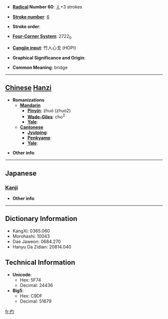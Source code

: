 * '''[[Wiktionary:Chinese radical index| Radical]] Number 60''': [[Wiktionary:Chinese radical index 彳|彳]]+3 strokes

* '''[[Wiktionary:Chinese total strokes index|Stroke number]]''': [[Wiktionary:Chinese total strokes index 6|6]]

* '''Stroke order''': 

* '''[[Wiktionary:Chinese four corner index|Four-Corner System]]''': 2722<sub>0</sub>

* '''[[Wiktionary:Chinese Cangjie index|Cangjie input]]''': 竹人心戈 (HOPI)

* '''Graphical Significance and Origin''': 

* '''Common Meaning''': bridge

----

== [[Chinese]] [[Hanzi]] ==

* '''Romanizations'''
** '''[[Mandarin]]'''
*** '''[[Pinyin]]''': zhuó (zhuo2)
*** '''[[Wade-Giles]]''': cho<sup>2</sup>
*** '''[[Yale]]''': 
** '''[[Cantonese]]'''
*** '''[[Jyutping]]''':
*** '''[[Penkyamp]]''': 
*** '''[[Yale]]''': 

* '''Other info''': 

----

==Japanese==
===[[Kanji]]===
{{kanji|on readings=[[しゃく]] (shaku), [[てき]] (teki), [[ちゃく]] (chaku), [[はく]] (haku), [[ばく]] (baku)
|kun readings=[[まるきばし]] (marukibashi)
}}

* '''Other info''':  

----

== Dictionary Information ==

* KangXi: 0365.060
* Morohashi: 10043
* Dae Jaweon: 0684.270
* Hanyu Da Zidian: 20814.040

== Technical Information ==

* '''Unicode''':
** Hex: 5F74
** Decimal: 24436
* '''Big5''':
** Hex: C9DF
** Decimal: 51679

[[fr:彴]]